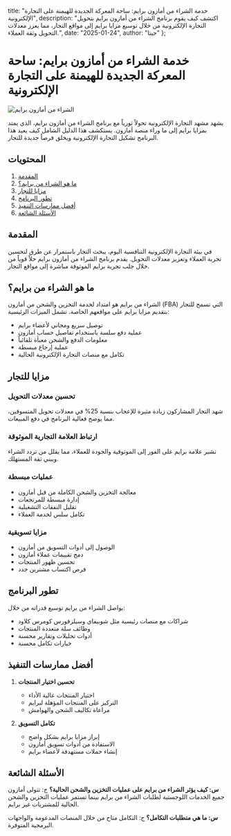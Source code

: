   title: "خدمة الشراء من أمازون برايم: ساحة المعركة الجديدة للهيمنة على التجارة الإلكترونية",
  description: "اكتشف كيف يقوم برنامج الشراء من أمازون برايم بتحويل التجارة الإلكترونية من خلال توسيع مزايا برايم إلى مواقع التجار، مما يعزز معدلات التحويل وثقة العملاء.",
  date: "2025-01-24",
  author: "جيتا"
};

# خدمة الشراء من أمازون برايم: ساحة المعركة الجديدة للهيمنة على التجارة الإلكترونية

![الشراء من أمازون برايم](/images/blog/amazon-buy-with-prime.jpeg)

يشهد مشهد التجارة الإلكترونية تحولاً ثورياً مع برنامج الشراء من أمازون برايم، الذي يمتد بمزايا برايم إلى ما وراء منصة أمازون. يستكشف هذا الدليل الشامل كيف يعيد هذا البرنامج تشكيل التجارة الإلكترونية ويخلق فرصاً جديدة للتجار.

## المحتويات

1. [المقدمة](#المقدمة)
2. [ما هو الشراء من برايم؟](#ما-هو-الشراء-من-برايم)
3. [مزايا للتجار](#مزايا-للتجار)
4. [تطور البرنامج](#تطور-البرنامج)
5. [أفضل ممارسات التنفيذ](#أفضل-ممارسات-التنفيذ)
6. [الأسئلة الشائعة](#الأسئلة-الشائعة)

## المقدمة

في بيئة التجارة الإلكترونية التنافسية اليوم، يبحث التجار باستمرار عن طرق لتحسين تجربة العملاء وتعزيز معدلات التحويل. يقدم برنامج الشراء من أمازون برايم حلاً قوياً من خلال جلب تجربة برايم الموثوقة مباشرة إلى مواقع التجار.

## ما هو الشراء من برايم؟

الشراء من برايم هو امتداد لخدمة التخزين والشحن من أمازون (FBA) التي تسمح للتجار بتقديم مزايا برايم على مواقعهم الخاصة. تشمل الميزات الرئيسية:

- توصيل سريع ومجاني لأعضاء برايم
- عملية دفع سلسة باستخدام تفاصيل حساب أمازون
- معلومات الدفع والشحن معبأة تلقائياً
- عملية إرجاع مبسطة
- تكامل مع منصات التجارة الإلكترونية الحالية

## مزايا للتجار

### تحسين معدلات التحويل
شهد التجار المشاركون زيادة مثيرة للإعجاب بنسبة 25% في معدلات تحويل المتسوقين، مما يوضح فعالية البرنامج في دفع المبيعات.

### ارتباط العلامة التجارية الموثوقة
تشير علامة برايم على الفور إلى الموثوقية والجودة للعملاء، مما يقلل من تردد الشراء ويبني ثقة المستهلك.

### عمليات مبسطة
- معالجة التخزين والشحن الكاملة من قبل أمازون
- إدارة مبسطة للمرتجعات
- تقليل النفقات التشغيلية
- تكامل سلس لخدمة العملاء

### مزايا تسويقية
- الوصول إلى أدوات التسويق من أمازون
- دمج تقييمات عملاء أمازون
- تحسين ظهور المنتجات
- فرص اكتساب مشترين جدد

## تطور البرنامج

يواصل الشراء من برايم توسيع قدراته من خلال:

- شراكات مع منصات رئيسية مثل شوبيفاي وسيلزفورس كومرس كلاود
- وظائف سلة متعددة المنتجات
- أدوات تحليلات وتقارير محسنة
- خيارات تكامل محسنة

## أفضل ممارسات التنفيذ

1. **تحسين اختيار المنتجات**
   - اختيار المنتجات عالية الأداء
   - التركيز على المنتجات المؤهلة لبرايم
   - مراعاة تكاليف الشحن والهوامش

2. **تكامل التسويق**
   - إبراز مزايا برايم بشكل واضح
   - الاستفادة من أدوات تسويق أمازون
   - إنشاء حملات مستهدفة لأعضاء برايم

## الأسئلة الشائعة

**س: كيف يؤثر الشراء من برايم على عمليات التخزين والشحن الحالية؟**
ج: تتولى أمازون جميع الخدمات اللوجستية لطلبات الشراء من برايم بينما تستمر عمليات التخزين والشحن الحالية للمشتريات غير برايم.

**س: ما هي متطلبات التكامل؟**
ج: التكامل متاح من خلال المنصات المدعومة والواجهات البرمجية المتوفرة.